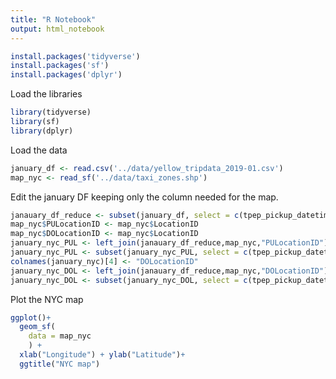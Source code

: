 ```yaml
---
title: "R Notebook"
output: html_notebook
---
```


```r
install.packages('tidyverse')
install.packages('sf')
install.packages('dplyr')
```
Load the libraries
```r
library(tidyverse)
library(sf)
library(dplyr)
```
Load the data
```r
january_df <- read.csv('../data/yellow_tripdata_2019-01.csv')
map_nyc <- read_sf('../data/taxi_zones.shp')
```
Edit the january DF keeping only the column needed for the map.
```r
janauary_df_reduce <- subset(january_df, select = c(tpep_pickup_datetime,tpep_dropoff_datetime,PULocationID,DOLocationID))
map_nyc$PULocationID <- map_nyc$LocationID
map_nyc$DOLocationID <- map_nyc$LocationID
january_nyc_PUL <- left_join(janauary_df_reduce,map_nyc,"PULocationID")
january_nyc_PUL <- subset(january_nyc_PUL, select = c(tpep_pickup_datetime,tpep_dropoff_datetime,PULocationID,Shape_Leng,zone,borough, geometry))
colnames(january_nyc)[4] <- "DOLocationID"
january_nyc_DOL <- left_join(janauary_df_reduce,map_nyc,"DOLocationID")
january_nyc_DOL <- subset(january_nyc_DOL, select = c(tpep_pickup_datetime,tpep_dropoff_datetime,DOLocationID,Shape_Leng,zone,borough, geometry))
```
Plot the NYC map
```r
ggplot()+
  geom_sf(
    data = map_nyc
    ) +
  xlab("Longitude") + ylab("Latitude")+
  ggtitle("NYC map")
```

```r

```

